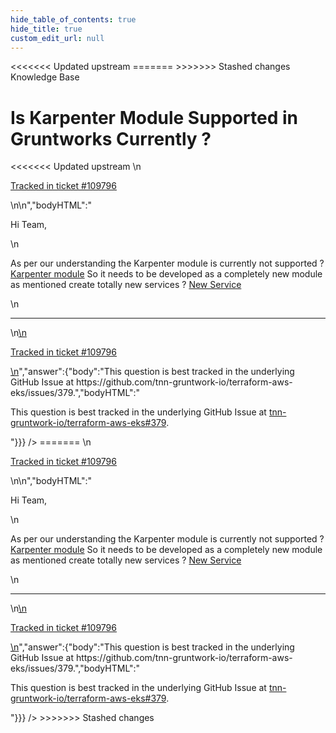 ```yaml
---
hide_table_of_contents: true
hide_title: true
custom_edit_url: null
---
```



<head>
<<<<<<< Updated upstream
  <link rel="canonical" href="https://github.com/tnn-gruntwork-io/knowledge-base/discussions/634" />
=======
  <link rel="canonical" href="https://github.com/tnn-gruntwork-io/knowledge-base/discussions/634" />
>>>>>>> Stashed changes
</head>

<CenterLayout>
<span className="searchCategory">Knowledge Base</span>
<h1>Is Karpenter Module Supported in Gruntworks Currently ?</h1>
<<<<<<< Updated upstream
<GitHub discussion={{"id":"D_kwDOF8slf84ASLG9","number":634,"author":{"login":"bangupoc"},"title":"Is Karpenter Module Supported in Gruntworks Currently ?","body":"\nHi Team,\r\n\r\nAs per our understanding the Karpenter module is currently not supported ? [Karpenter module](https://github.com/tnn-gruntwork-io/knowledge-base/discussions/563) So it needs to be developed as a completely new module as mentioned create totally new services ? [New Service](https://docs.gruntwork.io/reference/services/intro/create-your-own-service-catalog#creating-a-service-catalog)\n\n---\n\n<ins datetime=\"2023-01-17T08:56:01Z\">\n  <p><a href=\"https://support.gruntwork.io/hc/requests/109796\">Tracked in ticket #109796</a></p>\n</ins>\n","bodyHTML":"<p dir=\"auto\">Hi Team,</p>\n<p dir=\"auto\">As per our understanding the Karpenter module is currently not supported ? <a href=\"https://github.com/tnn-gruntwork-io/knowledge-base/discussions/563\" data-hovercard-type=\"discussion\" data-hovercard-url=\"/tnn-gruntwork-io/knowledge-base/discussions/563/hovercard\">Karpenter module</a> So it needs to be developed as a completely new module as mentioned create totally new services ? <a href=\"https://docs.gruntwork.io/reference/services/intro/create-your-own-service-catalog#creating-a-service-catalog\" rel=\"nofollow\">New Service</a></p>\n<hr>\n<ins datetime=\"2023-01-17T08:56:01Z\">\n  <p dir=\"auto\"><a href=\"https://support.gruntwork.io/hc/requests/109796\" rel=\"nofollow\">Tracked in ticket #109796</a></p>\n</ins>","answer":{"body":"This question is best tracked in the underlying GitHub Issue at https://github.com/tnn-gruntwork-io/terraform-aws-eks/issues/379.","bodyHTML":"<p dir=\"auto\">This question is best tracked in the underlying GitHub Issue at <a class=\"issue-link js-issue-link\" data-error-text=\"Failed to load title\" data-id=\"1067630810\" data-permission-text=\"Title is private\" data-url=\"https://github.com/tnn-gruntwork-io/terraform-aws-eks/issues/379\" data-hovercard-type=\"issue\" data-hovercard-url=\"/tnn-gruntwork-io/terraform-aws-eks/issues/379/hovercard\" href=\"https://github.com/tnn-gruntwork-io/terraform-aws-eks/issues/379\">tnn-gruntwork-io/terraform-aws-eks#379</a>.</p>"}}} />
=======
<GitHub discussion={{"id":"D_kwDOF8slf84ASLG9","number":634,"author":{"login":"bangupoc"},"title":"Is Karpenter Module Supported in Gruntworks Currently ?","body":"\nHi Team,\r\n\r\nAs per our understanding the Karpenter module is currently not supported ? [Karpenter module](https://github.com/tnn-gruntwork-io/knowledge-base/discussions/563) So it needs to be developed as a completely new module as mentioned create totally new services ? [New Service](https://docs.gruntwork.io/reference/services/intro/create-your-own-service-catalog#creating-a-service-catalog)\n\n---\n\n<ins datetime=\"2023-01-17T08:56:01Z\">\n  <p><a href=\"https://support.gruntwork.io/hc/requests/109796\">Tracked in ticket #109796</a></p>\n</ins>\n","bodyHTML":"<p dir=\"auto\">Hi Team,</p>\n<p dir=\"auto\">As per our understanding the Karpenter module is currently not supported ? <a href=\"https://github.com/tnn-gruntwork-io/knowledge-base/discussions/563\" data-hovercard-type=\"discussion\" data-hovercard-url=\"/tnn-gruntwork-io/knowledge-base/discussions/563/hovercard\">Karpenter module</a> So it needs to be developed as a completely new module as mentioned create totally new services ? <a href=\"https://docs.gruntwork.io/reference/services/intro/create-your-own-service-catalog#creating-a-service-catalog\" rel=\"nofollow\">New Service</a></p>\n<hr>\n<ins datetime=\"2023-01-17T08:56:01Z\">\n  <p dir=\"auto\"><a href=\"https://support.gruntwork.io/hc/requests/109796\" rel=\"nofollow\">Tracked in ticket #109796</a></p>\n</ins>","answer":{"body":"This question is best tracked in the underlying GitHub Issue at https://github.com/tnn-gruntwork-io/terraform-aws-eks/issues/379.","bodyHTML":"<p dir=\"auto\">This question is best tracked in the underlying GitHub Issue at <a class=\"issue-link js-issue-link\" data-error-text=\"Failed to load title\" data-id=\"1067630810\" data-permission-text=\"Title is private\" data-url=\"https://github.com/tnn-gruntwork-io/terraform-aws-eks/issues/379\" data-hovercard-type=\"issue\" data-hovercard-url=\"/tnn-gruntwork-io/terraform-aws-eks/issues/379/hovercard\" href=\"https://github.com/tnn-gruntwork-io/terraform-aws-eks/issues/379\">tnn-gruntwork-io/terraform-aws-eks#379</a>.</p>"}}} />
>>>>>>> Stashed changes

</CenterLayout>
  

<!-- ##DOCS-SOURCER-START
{
  "sourcePlugin": "github-discussions",
  "hash": "e0f2dadb47e905e216d520d2181c90ec"
}
##DOCS-SOURCER-END -->

